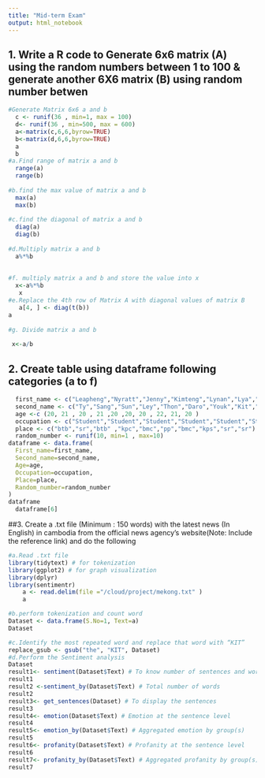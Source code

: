 ```yaml
---
title: "Mid-term Exam"
output: html_notebook
---
```


## 1. Write a R code to Generate  6x6 matrix (A) using the random numbers between 1 to 100 & generate another 6X6 matrix (B) using random number betwen 
```r

#Generate Matrix 6x6 a and b
  c <- runif(36 , min=1, max = 100)
  d<- runif(36 , min=500, max = 600)
  a<-matrix(c,6,6,byrow=TRUE)
  b<-matrix(d,6,6,byrow=TRUE)
  a
  b
#a.Find range of matrix a and b
  range(a)
  range(b)
  
#b.find the max value of matrix a and b
  max(a)
  max(b)
  
#c.find the diagonal of matrix a and b
  diag(a)
  diag(b)
  
#d.Multiply matrix a and b
  a%*%b
  
  
#f. multiply matrix a and b and store the value into x
  x<-a%*%b
   x
#e.Replace the 4th row of Matrix A with diagonal values of matrix B
   a[4, ] <- diag(t(b))
a
   
#g. Divide matrix a and b
  
 x<-a/b

```

## 2. Create table using dataframe following categories (a to f)
```r
  first_name <- c("Leapheng","Nyratt","Jenny","Kimteng","Lynan","Lya","Sothea","Bunrong","Nataly","Manich")
  second_name <- c("Ty","Sang","Sun","Ley","Thon","Daro","Youk","Kit","Chea","Hann")
  age <-c (20, 21 , 20 , 21 ,20 ,20, 20 , 22, 21, 20 )
  occupation <- c("Student","Student","Student","Student","Student","Student","Student","Student","Student","Student")
  place <- c("btb","sr","btb" ,"kpc","bmc","pp","bmc","kps","sr","sr")
  random_number <- runif(10, min=1 , max=10)
dataframe <- data.frame(
  First_name=first_name,
  Second_name=second_name,
  Age=age,
  Occupation=occupation,
  Place=place,
  Random_number=random_number
)
dataframe
  dataframe[6]
```
##3. Create a .txt file (Minimum : 150 words) with the latest news (In English) in cambodia from the official news agency’s website(Note: Include the reference link) and do the following

```r

#a.Read .txt file
library(tidytext) # for tokenization
library(ggplot2) # for graph visualization
library(dplyr)
library(sentimentr)
    a <- read.delim(file ="/cloud/project/mekong.txt" )
    a

#b.perform tokenization and count word
Dataset <- data.frame(S.No=1, Text=a)
Dataset

#c.Identify the most repeated word and replace that word with “KIT”
replace_gsub <- gsub("the", "KIT", Dataset)
#d.Perform the Sentiment analysis
Dataset
result1<- sentiment(Dataset$Text) # To know number of sentences and words(Sentiment at the sentence level)
result1
result2 <-sentiment_by(Dataset$Text) # Total number of words
result2
result3<- get_sentences(Dataset) # To display the sentences
result3
result4<- emotion(Dataset$Text) # Emotion at the sentence level
result4
result5<- emotion_by(Dataset$Text) # Aggregated emotion by group(s)
result5
result6<- profanity(Dataset$Text) # Profanity at the sentence level
result6
result7<- profanity_by(Dataset$Text) # Aggregated profanity by group(s)
result7



```
    







